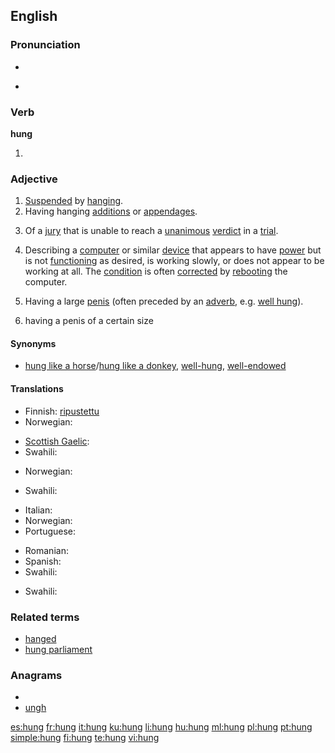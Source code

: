 {{also|hùng}}
==English==

===Pronunciation===
* {{SAMPA|/"hVN/}}
* {{audio-IPA|en-us-hung.ogg|/'hʌŋ/}}
*: {{rhymes|ʌŋ}}

===Verb===
'''hung'''

# {{past of|[[hang]]}}

===Adjective===
{{en-adj}}

# [[suspend|Suspended]] by [[hang]]ing.
# Having hanging [[addition]]s or [[appendage]]s.
# {{legal}} Of a [[jury]] that is unable to reach a [[unanimous]] [[verdict]] in a [[trial]].
# {{computing|colloquial}} Describing a [[computer]] or similar [[device]] that appears to have [[power]] but is not [[function]]ing as desired, is working slowly, or does not appear to be working at all. The [[condition]] is often [[correct]]ed by [[reboot]]ing the computer.
# {{colloquial|of a [[man]]}} Having a large [[penis]] (often preceded by an [[adverb]], e.g. [[well hung]]).
# {{colloquial|of a man}} having a penis of a certain size

====Synonyms====
* {{sense|endowed with a large penis}} [[hung like a horse]]/[[hung like a donkey]], [[well-hung]], [[well-endowed]]

====Translations====
{{trans-top|suspended by hanging}}
* Finnish: [[ripustettu]]
* Norwegian: {{t-|no|opphengt}}
{{trans-mid}}
* [[Scottish Gaelic]]: {{t-|gd|crochte|xs=Scottish Gaelic}}
* Swahili: {{t+|sw|anika|xs=Swahili}}
{{trans-bottom}}

{{trans-top|having with hanging additions or appendages}}
* Norwegian: {{t-|no|behengt}}
{{trans-mid}}
* Swahili: {{t+|sw|anika|xs=Swahili}}
{{trans-bottom}}

{{trans-top|having a large penis}}
* Italian: {{t|it|ben dotato}}
* Norwegian: {{t-|no|velutstyrt}}
* Portuguese: {{t+|pt|dotado}}
{{trans-mid}}
* Romanian: {{t-|ro|pulos}}
* Spanish: {{t+|es|vergón}}
* Swahili: {{t+|sw|anika|xs=Swahili}}
{{trans-bottom}}

{{trans-top|of a jury that is unable to reach a verdict}}
* Swahili: {{t+|sw|anika|xs=Swahili}}
{{trans-mid}}
{{trans-bottom}}

===Related terms===
* [[hanged]]
* [[hung parliament]]

===Anagrams===
* {{alphagram|ghnu}}
* [[ungh#English|ungh]]

[[es:hung]]
[[fr:hung]]
[[it:hung]]
[[ku:hung]]
[[li:hung]]
[[hu:hung]]
[[ml:hung]]
[[pl:hung]]
[[pt:hung]]
[[simple:hung]]
[[fi:hung]]
[[te:hung]]
[[vi:hung]]